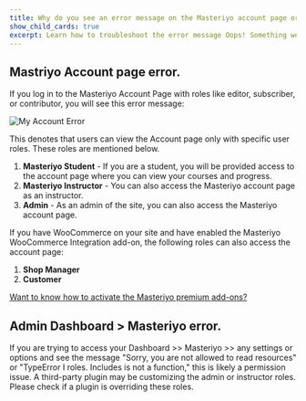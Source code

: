 ```yaml
---
title: Why do you see an error message on the Masteriyo account page or the Admin Dashboard? 
show_child_cards: true
excerpt: Learn how to troubleshoot the error message Oops! Something went wrong. Sorry, you are not allowed to read resources or Oops! Something went wrong. TypeError I roles. Includes is not a function.
---
```


## Mastriyo Account page error.

If you log in to the Masteriyo Account Page with roles like editor, subscriber, or contributor, you will see this error message:

![My Account Error](https://user-images.githubusercontent.com/75772539/218966479-90650866-225b-4c0f-a6e9-a9c34bc42111.png)


This denotes that users can view the Account page only with specific user roles. These roles are mentioned below.

1. **Masteriyo Student** - If you are a student, you will be provided access to the account page where you can view your courses and progress.
2. **Masteriyo Instructor** - You can also access the Masteriyo account page as an instructor.
3. **Admin** - As an admin of the site, you can also access the Masteriyo account page.

If you have WooCommerce on your site and have enabled the Masteriyo WooCommerce Integration add-on, the following roles can also access the account page:

1. **Shop Manager**
2. **Customer**

[Want to know how to activate the Masteriyo premium add-ons?](https://docs.masteriyo.com/premium-addons/activate-masteriyo-premium-addons)

## Admin Dashboard > Masteriyo error.

If you are trying to access your Dashboard >> Masteriyo >> any settings or options and see the message "Sorry, you are not allowed to read resources" or "TypeError I roles. Includes is not a function," this is likely a permission issue. A third-party plugin may be customizing the admin or instructor roles. Please check if a plugin is overriding these roles.



